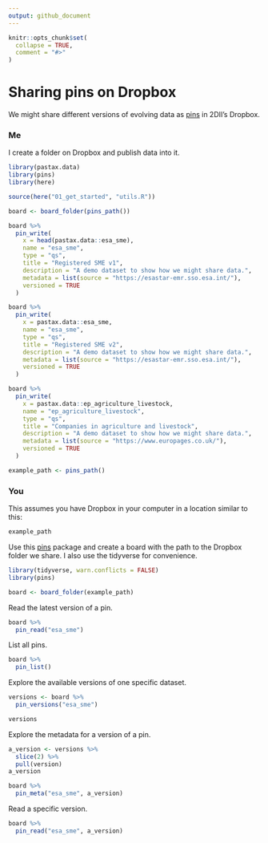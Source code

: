```yaml
---
output: github_document
---
```


```r
knitr::opts_chunk$set(
  collapse = TRUE,
  comment = "#>"
)
```

# Sharing pins on Dropbox

We might share different versions of evolving data as
[pins](https://pins.rstudio.com/) in 2DII's Dropbox.

### Me

I create a folder on Dropbox and publish data into it.

```r
library(pastax.data)
library(pins)
library(here)

source(here("01_get_started", "utils.R"))

board <- board_folder(pins_path())

board %>% 
  pin_write(
    x = head(pastax.data::esa_sme), 
    name = "esa_sme",
    type = "qs", 
    title = "Registered SME v1",
    description = "A demo dataset to show how we might share data.",
    metadata = list(source = "https://esastar-emr.sso.esa.int/"),
    versioned = TRUE
  )

board %>% 
  pin_write(
    x = pastax.data::esa_sme, 
    name = "esa_sme",
    type = "qs", 
    title = "Registered SME v2",
    description = "A demo dataset to show how we might share data.",
    metadata = list(source = "https://esastar-emr.sso.esa.int/"),
    versioned = TRUE
  )

board %>% 
  pin_write(
    x = pastax.data::ep_agriculture_livestock, 
    name = "ep_agriculture_livestock",
    type = "qs", 
    title = "Companies in agriculture and livestock",
    description = "A demo dataset to show how we might share data.",
    metadata = list(source = "https://www.europages.co.uk/"),
    versioned = TRUE
  )

example_path <- pins_path()
```

### You

This assumes you have Dropbox in your computer in a location similar to this:

```r
example_path
```

Use this [pins](https://pins.rstudio.com/) package and create a board with the
path to the Dropbox folder we share. I also use the tidyverse for convenience.

```r
library(tidyverse, warn.conflicts = FALSE)
library(pins)

board <- board_folder(example_path)
```

Read the latest version of a pin.

```r
board %>% 
  pin_read("esa_sme")
```

List all pins.

```r
board %>% 
  pin_list()
```

Explore the available versions of one specific dataset.

```r
versions <- board %>% 
  pin_versions("esa_sme")

versions
```

Explore the metadata for a version of a pin.

```r
a_version <- versions %>% 
  slice(2) %>% 
  pull(version)
a_version

board %>% 
  pin_meta("esa_sme", a_version)
```

Read a specific version.

```r
board %>% 
  pin_read("esa_sme", a_version)
```
